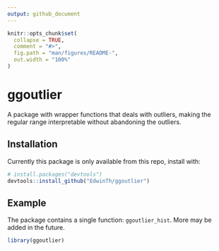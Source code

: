 ```yaml
---
output: github_document
---
```


<!-- README.md is generated from README.Rmd. Please edit that file -->

```r
knitr::opts_chunk$set(
  collapse = TRUE,
  comment = "#>",
  fig.path = "man/figures/README-",
  out.width = "100%"
)
```

# ggoutlier

<!-- badges: start -->
<!-- badges: end -->

A package with wrapper functions that deals with outliers, making the regular range interpretable without abandoning the outliers.

## Installation

Currently this package is only available from this repo, install with:

``` r
# install.packages("devtools")
devtools::install_github("EdwinTh/ggoutlier")
```
## Example

The package contains a single function: `ggoutlier_hist`. More may be added in the future.

```r
library(ggoutlier)
```

